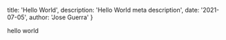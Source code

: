   title: 'Hello World',
  description: 'Hello World meta description',
  date: '2021-07-05',
  author: 'Jose Guerra'
}

hello world